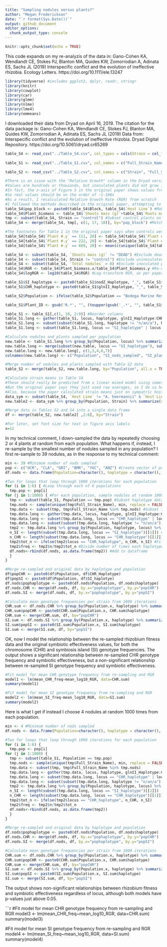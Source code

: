 ```yaml
---
title: "Sampling nodules versus plants?"
author: "Megan Frederickson"
date: "`r format(Sys.Date())`"
output: github_document
editor_options: 
  chunk_output_type: console
---
```


```r
knitr::opts_chunk$set(echo = TRUE)
```

This code expands on my re-analyzis of the data in: Gano-Cohen KA, Wendlandt CE, Stokes PJ, Blanton MA, Quides KW, Zomorrodian A, Adinata ES, Sachs JL (2019) Interspecific conflict and the evolution of ineffective rhizobia. Ecology Letters. https://doi.org/10.1111/ele.13247

```r

library(tidyverse) #includes ggplot2, dplyr, readr, stringr
library(knitr)
library(cowplot)
library(car)
library(glmm)
library(nlme)
library(lme4)
library(emmeans)

```

I downloaded their data from Dryad on April 16, 2019. The citation for the data package is: Gano-Cohen KA, Wendlandt CE, Stokes PJ, Blanton MA, Quides KW, Zomorrodian A, Adinata ES, Sachs JL (2019) Data from: Interspecific conflict and the evolution of ineffective rhizobia. Dryad Digital Repository. https://doi.org/10.5061/dryad.cr65269

```r

table_S4 <- read_csv("../Table_S4.csv", col_types = cols(Strain = col_factor(levels = c("132", "133", "134", "135", "136", "137", "138", "139", "140", "141", "142", "143", "144", "145", "146", "147", "148", "149", "150", "151", "152", "153", "154", "155", "156", "157", "158", "159", "160", "161", "control")), `Host Line` = col_factor(levels = c("BMR01.03", "BMR07.03", "UnH: Cla12.04", "UnL: Anz13.04", "A. heermannii", "Gri01.01", "Gri01.13", "Cla10.01", "Cla01.04", "UCR02.07", "UCR09.05", "Yuc02.07", "Yuc02.01", "Anz11.01", "Anz10.01")), Block = col_factor(levels = c("1", "2", "3", "4", "5")), `CHR local abundance` = col_number(), `Mean individual  nodule biomass (mg)` = col_number(), `Mineral N (ppm)` = col_number(), `Plant #` = col_number(), Population = col_factor(levels = c("ANZ",  "BMR", "CLA", "GRI", "UCR", "YUC")), `Relative Growth` = col_number(), `Roots mass (g)` = col_number(), `Shoots mass (g)` = col_number(), `Total N (%)` = col_number(), `Total nodules` = col_number()))
  
table_S1 <- read_csv("../Table_S1.csv", col_names = c("Full_Strain_Name", "Year", "Population", "glnII_Haplotype", "recA_Haplotype", "nodZ_Haplotype",  "nolL_Haplotype"), col_types = cols(Year = col_number(), Population = col_factor(levels = c("ANZ",  "BMR", "CLA", "GRI", "UCR", "YUC"))), skip = 1)

table_S2 <- read_csv("../Table_S2.csv", col_names = c("Strain", "Full_Strain_Name", "Population", "Latitude", "Longitude", "glnII_Haplotype", "glnII_Accession", "recA_Haplotype", "recA_Accession", "nodZ_Haplotype", "nodZ_Accession", "nolL_Haplotype", "nolL_Accession", "CHR_Haplotype", "CHR genotype frequency" , "SI_haplotye", "SI genotype frequency"), col_types = cols(Strain = col_factor(levels = c("132", "133", "134", "135", "136", "137", "138", "139", "140", "141", "142", "143", "144", "145", "146", "147", "148", "149", "150", "151", "152", "153", "154", "155", "156", "157", "158", "159", "160", "161")), `CHR genotype frequency` = col_number(), `SI genotype frequency` = col_number(), Population = col_factor(levels = c("Bodega Marine Reserve", "Griffith Park", "Robert J. Bernard Biological Field Station", "University of California Riverside", "Burns Pinon Ridge Reserve", "Anza Borrego Desert State Park"))), skip = 2)

```

```r

#There is an issue with the "Relative Growth" column in the Dryad version of Table S4
#Values are hundreds or thousands, but inoculated plants did not grow 100-1000x more than controls
#In fact, the x-axis of Figure 5 in the original paper shows values from ~0.5-1.2 on a log scale
#So real values should be on the order of ~1-100x
#As a result, I recalculated Relative Growth Rate (RGR) from scratch
#I followed the methods described in the original paper, attempting to match the original analysis
table_S4$pop_block <- paste0(table_S4$Block, table_S4$`Host Line`) #Make a unique identifier for each block-host line combination
table_S4$Plant_biomass <- table_S4$`Shoots mass (g)`+table_S4$`Roots mass (g)` #Sum root and shoot mass
tmp <- subset(table_S4, Strain == "control") #Subset control plants only
table_S4 <- merge(table_S4, tmp[, c(1, 17, 18)], by="pop_block") #Match inoculated plants to controls based on which block and host line they were

#The footnotes for Table 1 in the original paper says when controls were substituted, so I follow suit here
table_S4[table_S4$`Plant #.y` == 111, 20] <- table_S4[table_S4$`Plant #.y` == 106, 20] #Sub 106 for 111
table_S4[table_S4$`Plant #.y` == 222, 20] <- table_S4[table_S4$`Plant #.y` == 216, 20] #Sub 216 for 222
table_S4[table_S4$`Plant #.y` == 669, 20] <- mean(c(unique(table_S4[table_S4$`Plant #.y` == 651, 20]), unique(table_S4[table_S4$`Plant #.y` == 660, 20]), unique(table_S4[table_S4$`Plant #.y` == 663, 20]), unique(table_S4[table_S4$`Plant #.y` == 680, 20]), unique(table_S4[table_S4$`Plant #.y` == 684, 20]))) #Sub mean of 651, 660, 663, 680, and 684 for 669

table_S4 <- subset(table_S4, `Shoots mass (g)` != "DEAD") #Exclude dead plants, as per paper
table_S4 <- subset(table_S4, Strain != "control") #Exclude uninoculated controls, as per paper
table_S4 <- subset(table_S4, `Total nodules` > 0) #Exclude inoculated plants that formed no nodules, as per paper
table_S4$RGR <- table_S4$Plant_biomass.x/table_S4$Plant_biomass.y #Re-calculate RGR (values look better)
table_S4$logRGR <- log10(table_S4$RGR) #Log-transform RGR, as per paper

table_S1$SI_haplotype <- paste0(table_S1$nodZ_Haplotype, "_", table_S1$nolL_Haplotype) #Concatenate SI haplotypes, as per paper
table_S1$CHR_haplotype <- paste0(table_S1$glnII_Haplotype, "_", table_S1$recA_Haplotype) #Concatenate CHR haplotypes, as per paper

table_S2$Population <- ifelse(table_S2$Population == "Bodega Marine Reserve", "BMR", ifelse(table_S2$Population == "Griffith Park", "GRI", ifelse(table_S2$Population == "Robert J. Bernard Biological Field Station", "CLA", ifelse(table_S2$Population == "University of California Riverside", "UCR", ifelse(table_S2$Population == "Anza Borrego Desert State Park", "ANZ", "YUC"))))) #Abbreviate Table_S2 population names, to make them match across data tables

table_S1$Plant_ID <- gsub('R.*', "", (toupper(gsub('_.*', "", table_S1$Full_Strain_Name)))) #Make a column of unique plant ids

table_S1 <- table_S1[,c(1, 10, 2:9)] #Reorder columns
table_S1.long <- gather(table_S1, locus, haplotype, glnII_Haplotype:CHR_haplotype, factor_key=TRUE) #Make wide data into long format
table_S1.long <- subset(subset(table_S1.long, haplotype != "n/an/a"), haplotype != "n/a_n/a")  #Remove NAs
table_S1.long <- subset(table_S1.long, locus == "SI_haplotype" | locus == "CHR_haplotype") #Subset to just CHR and SI haplotypes

#Calculate nodules and plants sampled per population
new.table <- table_S1.long %>% group_by(Population, locus) %>% summarize(total_nods_sampled=n(), total_plants_sampled=length(unique(Plant_ID))) #Summarize data by locus and population
new.table.long <- merge(subset(new.table, locus == "SI_haplotype"), subset(new.table, locus == "CHR_haplotype"), by="Population") #Make wide data long
new.table.long <- new.table.long[, c(1,3,4,6,7)]
colnames(new.table.long) <- c("Population", "SI_nods_sampled", "SI_plants_sampled", "CHR_nods_sampled", "CHR_plants_sampled")

#Merge number of nodules and plants sampled with Table S2 data
table_S2 <- merge(table_S2, new.table.long, by="Population", all.x = TRUE) #Add sampling effort to Table 2

#Calculate strain means in Table S4
#These should really be predicted from a linear mixed model using something like the emmeans package
#But the original paper says they just used raw averages, so I do so here too
#Also, because the paper calculated strain means just on sympatric host lines, I do the same here
data_sym <- subset(table_S4, `Host Line` != "A. heermannii" & `Host Line` != "UnH: Cla12.04" & `Host Line` != "UnL: Anz13.04")
new.table2 <- data_sym %>% group_by(Population, Strain) %>% summarize(mean_RGR = mean(`Relative Growth`, na.rm=TRUE), mean_total_nodules = mean(`Total nodules`, na.rm=TRUE), mean_nodule_mass = mean(`Mean individual  nodule biomass (mg)`, na.rm=TRUE), mean_log10_RGR = mean(logRGR, na.rm=TRUE)) #Calculate means

#Merge data in Tables S2 and S4 into a single data frame
df <- merge(table_S2, new.table2[ ,2:6], by="Strain") 

#For later, set font size for text in figure axis labels
x=12

```

In my technical comment, I down-sampled the data by repeatedly choosing 2 or 4 plants at random from each population. What happens if, instead, I re-sample by the smallest number of nodules sampled in any population? I first re-sample to 39 nodules, as in the response to my technical comment:

```r

min <- 39 #Minimum number of nods sampled 
pop <- c("UCR", "CLA", "GRI", "BMR", "YUC", "ANZ") #Create vector of population names
df.nods <- data.frame(Population=character(), haplotype = character(), locus=character(), n=double(), tot_n=double(), freq=double(), stringsAsFactors=FALSE) #Initialize empty frame to store all the sub-sampled data in

#Two for loops that loop through 1000 iterations for each population
for (i in 1:6) { #Loop through each of 6 populations
  tmp.pop <- pop[i]
for (j in 1:1000) { #For each population, sample nodules at random 10000 times
  tmp <- subset(table_S1, Population == tmp.pop) #Subset haplotype data to just the current population
  tmp.nods <- sample(unique(tmp$Full_Strain_Name), min, replace = FALSE) #Sample nodules at random
  tmp.data <- subset(tmp, tmp$Full_Strain_Name %in% tmp.nods) #Subset to just sampled nodules
  tmp.data.long <- gather(tmp.data, locus, haplotype, glnII_Haplotype:CHR_haplotype, factor_key=TRUE) #Make wide data long
  tmp.data.long <- subset(tmp.data.long, locus == "CHR_haplotype" | locus == "SI_haplotype") #Use on concatenated haplotypes
  tmp.data.long <- subset(subset(tmp.data.long, haplotype != "n/an/a"), haplotype != "n/a_n/a") #Remove missing data (NAs)
  tmp2 <- tmp.data.long %>% group_by(Population, haplotype, locus) %>% summarize(n=n()) #Count number of times each haplotype was chosen
  n_SI <- length(subset(tmp.data.long, locus == "SI_haplotype")[[1]]) #Count total number of samples (should always be 39 for CHR)
  n_CHR <- length(subset(tmp.data.long, locus == "CHR_haplotype")[[1]]) #Count total number of samples (often less than 39 for SI because of missing data)
  tmp2$tot_n <- ifelse(tmp2$locus == "CHR_haplotype", n_CHR, n_SI) #Fill in appropriate denominator (i.e., CHR or SI)
  tmp2$freq <- tmp2$n/tmp2$tot_n #Divide number of times each haplotype was sampled by total number of samples to obtain frequency
  df.nods<-rbind(df.nods, as.data.frame(tmp2)) #Add to dataframe
  }
}

#Merge re-sampled and original data by haplotype and population
df$popCHR <- paste0(df$Population, df$CHR_Haplotype)
df$popSI <- paste0(df$Population, df$SI_haplotye)
df.nods$pophaplotype <- paste0(df.nods$Population, df.nods$haplotype)
df.nods.CHR <- merge(df.nods, df, by.x="pophaplotype", by.y="popCHR")
df.nods.SI <- merge(df.nods, df, by.x="pophaplotype", by.y="popSI")

#Calculate mean genotype frequencies per strain from 1000 iterations
CHR.sum <- df.nods.CHR %>% group_by(Population.x, haplotype) %>% summarize(n=n(), mean_CHR_freq=mean(freq, na.rm=TRUE), sd=sd(freq, na.rm=TRUE), se=sd/sqrt(n))
CHR.sum$popCHR <- paste0(CHR.sum$Population.x, CHR.sum$haplotype)
CHR.sum <- merge(CHR.sum, df, by="popCHR")
SI.sum <- df.nods.SI %>% group_by(Population.x, haplotype) %>% summarize(n=n(), mean_SI_freq=mean(freq, na.rm=TRUE), sd=sd(freq, na.rm=TRUE), se=sd/sqrt(n))
SI.sum$popSI <- paste0(SI.sum$Population.x, SI.sum$haplotype)
SI.sum <- merge(SI.sum, df, by="popSI")
```

OK, now I model the relationship between the re-sampled rhizobium fitness data and the original symbiotic effectiveness values, for both the chromosome (CHR) and symbiosis island (SI) genotype frequencies. The output shows a significant relationship between re-sampled CHR genotype frequency and symbiotic effectiveness, but a non-significant relationship between re-sampled SI genotype frequency and symbiotic effectiveness.

```r

#Fit model for mean CHR genotype frequency from re-sampling and RGR
model1 <- lm(mean_CHR_freq~mean_log10_RGR, data=CHR.sum)
summary(model1) 

#Fit model for mean SI genotype frequency from re-sampling and RGR
model2 <- lm(mean_SI_freq~mean_log10_RGR, data=SI.sum)
summary(model2) 
```

Here is what I get if instead I choose 4 nodules at random 1000 times from each population. 

```r

min <- 4 #Minimum number of nods sampled 
df.nods <- data.frame(Population=character(), haplotype = character(), locus=character(), n=double(), tot_n=double(), freq=double(), stringsAsFactors=FALSE) #Initialize empty frame to store all the sub-sampled data in

#Two for loops that loop through 1000 iterations for each population
for (i in 1:6) {
  tmp.pop <- pop[i]
for (j in 1:1000) {
  tmp <- subset(table_S1, Population == tmp.pop)
  tmp.nods <- sample(unique(tmp$Full_Strain_Name), min, replace = FALSE)
  tmp.data <- subset(tmp, tmp$Full_Strain_Name %in% tmp.nods)
  tmp.data.long <- gather(tmp.data, locus, haplotype, glnII_Haplotype:CHR_haplotype, factor_key=TRUE)
  tmp.data.long <- subset(tmp.data.long, locus == "CHR_haplotype" | locus == "SI_haplotype")
  tmp.data.long <- subset(subset(tmp.data.long, haplotype != "n/an/a"), haplotype != "n/a_n/a")
  tmp2 <- tmp.data.long %>% group_by(Population, haplotype, locus) %>% summarize(n=n())
  n_SI <- length(subset(tmp.data.long, locus == "SI_haplotype")[[1]])
  n_CHR <- length(subset(tmp.data.long, locus == "CHR_haplotype")[[1]])
  tmp2$tot_n <- ifelse(tmp2$locus == "CHR_haplotype", n_CHR, n_SI)
  tmp2$freq <- tmp2$n/tmp2$tot_n
  df.nods<-rbind(df.nods, as.data.frame(tmp2))
  }
}

#Merge re-sampled and original data by haplotype and population
df.nods$pophaplotype <- paste0(df.nods$Population, df.nods$haplotype)
df.nods.CHR <- merge(df.nods, df, by.x="pophaplotype", by.y="popCHR")
df.nods.SI <- merge(df.nods, df, by.x="pophaplotype", by.y="popSI")

#Calculate mean genotype frequencies per strain from 1000 iterations
CHR.sum <- df.nods.CHR %>% group_by(Population.x, haplotype) %>% summarize(n=n(), mean_CHR_freq=mean(freq, na.rm=TRUE), sd=sd(freq, na.rm=TRUE), se=sd/sqrt(n))
CHR.sum$popCHR <- paste0(CHR.sum$Population.x, CHR.sum$haplotype)
CHR.sum <- merge(CHR.sum, df, by="popCHR")
SI.sum <- df.nods.SI %>% group_by(Population.x, haplotype) %>% summarize(n=n(), mean_SI_freq=mean(freq, na.rm=TRUE), sd=sd(freq, na.rm=TRUE), se=sd/sqrt(n))
SI.sum$popSI <- paste0(SI.sum$Population.x, SI.sum$haplotype)
SI.sum <- merge(SI.sum, df, by="popSI")

```

The output shows non-significant relationships between rhizobium fitness and symbiotic effectiveness regardless of locus, although both models have p-values just above 0.05. 

```r

#Fit model for mean CHR genotype frequency from re-sampling and RGR
model3 <- lm(mean_CHR_freq~mean_log10_RGR, data=CHR.sum)
summary(model3) 

#Fit model for mean SI genotype frequency from re-sampling and RGR
model4 <- lm(mean_SI_freq~mean_log10_RGR, data=SI.sum)
summary(model4) 